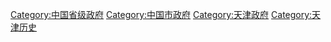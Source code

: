 {{Catmore|天津市政府}}

[[Category:中国省级政府|Category:中国省级政府]]
[[Category:中国市政府|Category:中国市政府]]
[[Category:天津政府|Category:天津政府]]
[[Category:天津历史|Category:天津历史]]